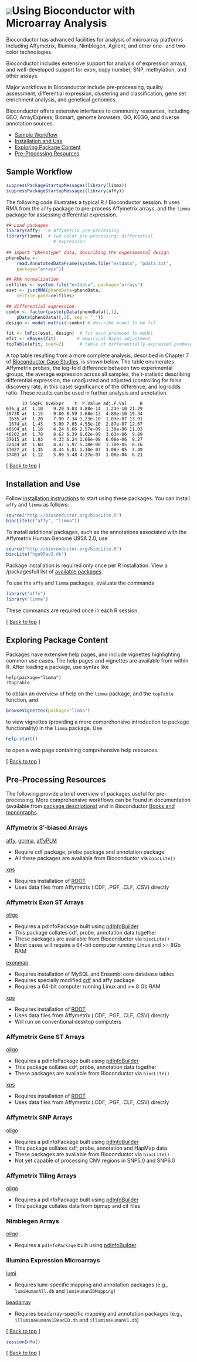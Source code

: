 <!--
%\VignetteEngine{knitr::knitr}
%\VignetteIndexEntry{Using Bioconductor for Microarray Analysis}
-->


![](/images/icons/help.gif)Using Bioconductor with Microarray Analysis
=====================================================================

Bioconductor has advanced facilities for analysis of microarray
platforms including Affymetrix, Illumina, Nimblegen, Agilent, and
other one- and two-color technologies.

Bioconductor includes extensive support for analysis of expression
arrays, and well-developed support for exon, copy number, SNP,
methylation, and other assays.

Major workflows in Bioconductor include pre-processing, quality
assessment, differential expression, clustering and classification,
gene set enrichment analysis, and genetical genomics.

Bioconductor offers extensive interfaces to community resources,
including GEO, ArrayExpress, Biomart, genome browsers, GO, KEGG, and
diverse annotation sources.

* [Sample Workflow](#sample-workflow)  
* [Installation and Use](#install-and-use)
* [Exploring Package Content](#exploring-package-content)
* [Pre-Processing Resources](#pre-processing-resources)

<h2 id="sample-workflow"> Sample Workflow</h2>

```r
suppressPackageStartupMessages(library(limma))
suppressPackageStartupMessages(library(affy))
```

The following code illustrates a typical R / Bioconductor
session. It uses RMA from the `affy` package to pre-process Affymetrix
arrays, and the `limma` package for assessing differential expression.

```r
## Load packages
library(affy)   # Affymetrix pre-processing
library(limma)  # two-color pre-processing; differential
                  # expression
                
## import "phenotype" data, describing the experimental design
phenoData <- 
    read.AnnotatedDataFrame(system.file("extdata", "pdata.txt",
    package="arrays"))

## RMA normalization
celfiles <- system.file("extdata", package="arrays")
eset <- justRMA(phenoData=phenoData,
    celfile.path=celfiles)

## differential expression
combn <- factor(paste(pData(phenoData)[,1],
    pData(phenoData)[,2], sep = "_"))
design <- model.matrix(~combn) # describe model to be fit

fit <- lmFit(eset, design)  # fit each probeset to model
efit <- eBayes(fit)        # empirical Bayes adjustment
topTable(efit, coef=2)      # table of differentially expressed probesets
```
    
A top table resulting from a more complete analysis, described in
Chapter 7 of [Bioconductor Case
Studies](/help/publications/books/bioconductor-case-studies/), 
is shown below. The table enumerates Affymetrix probes, the log-fold
difference between two experimental groups, the average expression
across all samples, the t-statistic describing differential
expression, the unadjusted and adjusted (controlling for false
discovery rate, in this case) significance of the difference, and
log-odds ratio. These results can be used in further analysis and
annotation.


          ID logFC AveExpr    t  P.Value adj.P.Val     B
    636_g_at  1.10    9.20 9.03 4.88e-14  1.23e-10 21.29
    39730_at  1.15    9.00 8.59 3.88e-13  4.89e-10 19.34
     1635_at  1.20    7.90 7.34 1.23e-10  1.03e-07 13.91
     1674_at  1.43    5.00 7.05 4.55e-10  2.87e-07 12.67
    40504_at  1.18    4.24 6.66 2.57e-09  1.30e-06 11.03
    40202_at  1.78    8.62 6.39 8.62e-09  3.63e-06  9.89
    37015_at  1.03    4.33 6.24 1.66e-08  6.00e-06  9.27
    32434_at  1.68    4.47 5.97 5.38e-08  1.70e-05  8.16
    37027_at  1.35    8.44 5.81 1.10e-07  3.08e-05  7.49
    37403_at  1.12    5.09 5.48 4.27e-07  1.08e-04  6.21
   

<p class="back_to_top">[ <a href="#top">Back to top</a> ]</p>

<h2 id="install-and-use">Installation and Use</h2>

Follow [installation instructions](/install/) to start using these
packages.  You can install  `affy` and `limma` as follows:

```r
source("http://bioconductor.org/biocLite.R")
biocLite(c("affy", "limma"))
```

To install additional packages, such as the annotations associated
with the Affymetrix Human Genome U95A 2.0, use

```r
source("http://bioconductor.org/biocLite.R")
biocLite("hgu95av2.db")
```

Package installation is required only once per R installation. View a
/packagesfull list of [available packages](/packages/release/bioc/).

To use the `affy` and `limma` packages, evaluate the commands

```r
library("affy")
library("limma")
```

These commands are required once in each R session.

<p class="back_to_top">[ <a href="#top">Back to top</a> ]</p>

<h2 id="exploring-package-content">Exploring Package Content</h2>

Packages have extensive help pages, and include vignettes highlighting
common use cases. The help pages and vignettes are available from
within R. After loading a package, use syntax like

    help(package="limma")
    ?topTable

to obtain an overview of help on the `limma` package, and the
`topTable` function, and

```r
browseVignettes(package="limma")
```

to view vignettes (providing a more comprehensive introduction to
package functionality) in the `limma` package. Use

```r
help.start()
```

to open a web page containing comprehensive help resources.

<p class="back_to_top">[ <a href="#top">Back to top</a> ]</p>

<h2 id="pre-processing-resources">Pre-Processing Resources</h2>

The following provide a brief overview of packages useful for
pre-processing. More comprehensive workflows can be found in
documentation (available from
[package descriptions](/packages/release/bioc/))
and in Bioconductor [Books and monographs](/help/publications/).

### Affymetrix 3'-biased Arrays ###

[affy](/packages/release/bioc/html/affy.html),
[gcrma](/packages/release/bioc/html/gcrma.html),
[affyPLM](/packages/release/bioc/html/affyPLM.html)

* Require cdf package, probe package and annotation package
* All these packages are available from Bioconductor via `biocLite()`

[xps](/packages/release/bioc/html/xps.html)

* Requires installation of [ROOT](http://root.cern.ch/)
* Uses data files from Affymetrix (.CDF, .PGF, .CLF, .CSV) directly

### Affymetrix Exon ST Arrays ###

[oligo](/packages/release/bioc/html/oligo.html)

* Requires a pdInfoPackage built using
  [pdInfoBuilder](/packages/release/bioc/html/pdInfoBuilder.html)
* This package collates cdf, probe, annotation data together
* These packages are available from Bioconductor via `biocLite()`
* Most cases will require a 64-bit computer running Linux and &gt;= 8Gb RAM

[exonmap](/packages/release/bioc/html/exonmap.html)

* Requires installation of MySQL and Ensembl core database tables
* Requires specially modified
  [cdf](http://xmap.picr.man.ac.uk/download/) and affy package
* Requires a 64-bit computer running Linux and &gt;= 8 Gb RAM

[xps](/packages/release/bioc/html/xps.html)

* Requires installation of [ROOT](http://root.cern.ch/)
* Uses data files from Affymetrix (.CDF, .PGF, .CLF, .CSV) directly
* Will run on conventional desktop computers

### Affymetrix Gene ST Arrays ###

[oligo](/packages/release/bioc/html/oligo.html)

* Requires a pdInfoPackage built using
  [pdInfoBuilder](/packages/release/bioc/html/pdInfoBuilder.html)
* This package collates cdf, probe, annotation data together
* These packages are available from Bioconductor via `biocLite()`

[xps](/packages/release/bioc/html/xps.html)

* Requires installation of [ROOT](http://root.cern.ch/)
* Uses data files from Affymetrix (.CDF, .PGF, .CLF, .CSV) directly

### Affymetrix SNP Arrays ###

[oligo](/packages/release/bioc/html/oligo.html)

* Requires a pdInfoPackage built using
  [pdInfoBuilder](/packages/release/bioc/html/pdInfoBuilder.html)
* This package collates cdf, probe, annotation and HapMap data
* These packages are available from Bioconductor via `biocLite()`
* Not yet capable of processing CNV regions in SNP5.0 and SNP6.0 </ul>

### Affymetrix Tiling Arrays ###

[oligo](/packages/release/bioc/html/oligo.html)

* Requires a pdInfoPackage built using
  [pdInfoBuilder](/packages/release/bioc/html/pdInfoBuilder.html)
* This package collates data from bpmap and cif files

### Nimblegen Arrays ###

[oligo](/packages/release/bioc/html/oligo.html)

* Requires a `pdInfoPackage` built using
  [pdInfoBuilder](/packages/release/bioc/html/pdInfoBuilder.html)

### Illumina Expression Microarrays ###

[lumi](/packages/release/bioc/html/lumi.html)

* Requires lumi-specific mapping and annotation packages (e.g.,
  `lumiHumanAll.db` and `lumiHumanIDMapping`)

[beadarray](/packages/release/bioc/html/beadarray.html)

* Requires beadarray-specific mapping and annotation packages (e.g.,
  `illuminaHumanv1BeadID.db` and `illuminaHumanV1.db`)

<p class="back_to_top">[ <a href="#top">Back to top</a> ]</p>

```r
sessionInfo()
```

<p class="back_to_top">[ <a href="#top">Back to top</a> ]</p>
